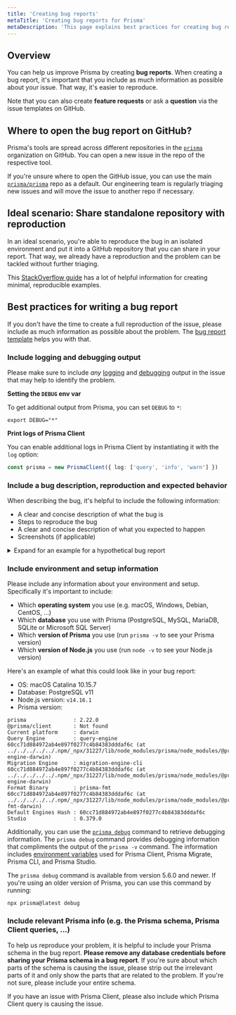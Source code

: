 ```yaml
---
title: 'Creating bug reports'
metaTitle: 'Creating bug reports for Prisma'
metaDescription: 'This page explains best practices for creating bug reports for Prisma, including sharing additional debugging output and other recommendations.'
---
```


## Overview

You can help us improve Prisma by creating **bug reports**. When creating a bug report, it's important that you include as much information as possible about your issue. That way, it's easier to reproduce.

Note that you can also create **feature requests** or ask a **question** via the issue templates on GitHub.

## Where to open the bug report on GitHub?

Prisma's tools are spread across different repositories in the [`prisma`](https://github.com/prisma/) organization on GitHub. You can open a new issue in the repo of the respective tool.

If you're unsure where to open the GitHub issue, you can use the main [`prisma/prisma`](https://github.com/prisma/prisma) repo as a default. Our engineering team is regularly triaging new issues and will move the issue to another repo if necessary.

## Ideal scenario: Share standalone repository with reproduction

In an ideal scenario, you're able to reproduce the bug in an isolated environment and put it into a GitHub repository that you can share in your report. That way, we already have a reproduction and the problem can be tackled without further triaging.

This [StackOverflow guide](https://stackoverflow.com/help/minimal-reproducible-example) has a lot of helpful information for creating minimal, reproducible examples.

## Best practices for writing a bug report

If you don't have the time to create a full reproduction of the issue, please include as much information as possible about the problem. The [bug report template](https://pris.ly/prisma-prisma-bug-report) helps you with that.

### Include logging and debugging output

Please make sure to include _any_ [logging](/orm/prisma-client/setup-and-configuration/logging) and [debugging](/orm/prisma-client/debugging-and-troubleshooting/debugging) output in the issue that may help to identify the problem.

**Setting the `DEBUG` env var**

To get additional output from Prisma, you can set `DEBUG` to `*`:

```terminal
export DEBUG="*"
```

**Print logs of Prisma Client**

You can enable additional logs in Prisma Client by instantiating it with the `log` option:

```ts
const prisma = new PrismaClient({ log: ['query', 'info', 'warn'] })
```

### Include a bug description, reproduction and expected behavior

When describing the bug, it's helpful to include the following information:

- A clear and concise description of what the bug is
- Steps to reproduce the bug
- A clear and concise description of what you expected to happen
- Screenshots (if applicable)

<details><summary>Expand for an example for a hypothetical bug report</summary>

**Example**

**Describe the bug**

`@unique` attribute on `email` field doesn't work on my model. I can create duplicate records with the same `email`.

**To reproduce**:

I have this Prisma schema (removed all unnecessary models and fields):

```prisma
model User {
  id    Int    @id @default(autoincrement())
  email String @unique
}
```

I then run `prisma generate` to generate Prisma Client.

I then have a Node.js script that creates two `User` records with the same `email`:

```ts
import { PrismaClient } from '@prisma/client'

const prisma = new PrismaClient()

// A `main` function so that we can use async/await
async function main() {
  const user1 = await prisma.create({
    data: { email: 'alice@prisma.io' },
  })
  const user2 = await prisma.create({
    data: { email: 'alice@prisma.io' },
  })
  console.log(user1, user2)
}

main()
  .then(async () => {
    await prisma.$disconnect()
  })
  .catch(async (e) => {
    console.error(e)
    await prisma.$disconnect()
    process.exit(1)
  })
```

**Expected behavior**

I expected an exception when trying to create `user2` with the same `email` as `user1` because this violates the `@unique` constraint defined in the Prisma schema.

</details>

### Include environment and setup information

Please include any information about your environment and setup. Specifically it's important to include:

- Which **operating system** you use (e.g. macOS, Windows, Debian, CentOS, ...)
- Which **database** you use with Prisma (PostgreSQL, MySQL, MariaDB, SQLite or Microsoft SQL Server)
- Which **version of Prisma** you use (run `prisma -v` to see your Prisma version)
- Which **version of Node.js** you use (run `node -v` to see your Node.js version)

Here's an example of what this could look like in your bug report:

- OS: macOS Catalina 10.15.7
- Database: PostgreSQL v11
- Node.js version: `v14.16.1`
- Prisma version:

```
prisma               : 2.22.0
@prisma/client       : Not found
Current platform     : darwin
Query Engine         : query-engine 60cc71d884972ab4e897f0277c4b84383dddaf6c (at ../../../../../.npm/_npx/31227/lib/node_modules/prisma/node_modules/@prisma/engines/query-engine-darwin)
Migration Engine     : migration-engine-cli 60cc71d884972ab4e897f0277c4b84383dddaf6c (at ../../../../../.npm/_npx/31227/lib/node_modules/prisma/node_modules/@prisma/engines/migration-engine-darwin)
Format Binary        : prisma-fmt 60cc71d884972ab4e897f0277c4b84383dddaf6c (at ../../../../../.npm/_npx/31227/lib/node_modules/prisma/node_modules/@prisma/engines/prisma-fmt-darwin)
Default Engines Hash : 60cc71d884972ab4e897f0277c4b84383dddaf6c
Studio               : 0.379.0
```

Additionally, you can use the [`prisma debug`](/orm/reference/prisma-cli-reference#debug) command to retrieve debugging information. The `prisma debug` command provides debugging information that compliments the output of the `prisma -v` command. The information includes [environment variables](/orm/reference/environment-variables-reference) used for Prisma Client, Prisma Migrate, Prisma CLI, and Prisma Studio.

<Admonition>

The `prisma debug` command is available from version 5.6.0 and newer. If you're using an older version of Prisma, you can use this command by running:

```terminal
npx prisma@latest debug
```

</Admonition>

### Include relevant Prisma info (e.g. the Prisma schema, Prisma Client queries, ...)

To help us reproduce your problem, it is helpful to include your Prisma schema in the bug report. **Please remove any database credentials before sharing your Prisma schema in a bug report**. If you're sure about which parts of the schema is causing the issue, please strip out the irrelevant parts of it and only show the parts that are related to the problem. If you're not sure, please include your entire schema.

If you have an issue with Prisma Client, please also include which Prisma Client query is causing the issue.
